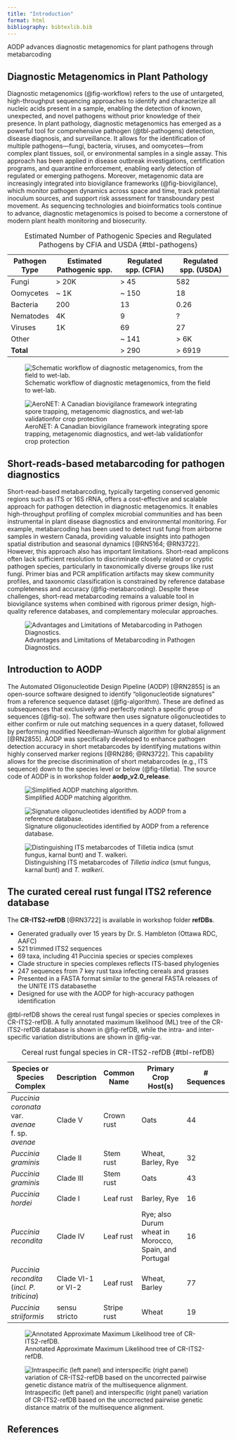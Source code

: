 ```yaml
---
title: "Introduction"
format: html
bibliography: bibtexlib.bib
---
```


::: custom-header-title
AODP advances diagnostic metagenomics for plant pathogens through metabarcoding
:::


## Diagnostic Metagenomics in Plant Pathology

Diagnostic metagenomics (@fig-workflow) refers to the use of untargeted, high-throughput sequencing approaches to identify and characterize all nucleic acids present in a sample, enabling the detection of known, unexpected, and novel pathogens without prior knowledge of their presence. In plant pathology, diagnostic metagenomics has emerged as a powerful tool for comprehensive pathogen (@tbl-pathogens) detection, disease diagnosis, and surveillance. It allows for the identification of multiple pathogens—fungi, bacteria, viruses, and oomycetes—from complex plant tissues, soil, or environmental samples in a single assay. This approach has been applied in disease outbreak investigations, certification programs, and quarantine enforcement, enabling early detection of regulated or emerging pathogens. Moreover, metagenomic data are increasingly integrated into biovigilance frameworks (@fig-biovigilance), which monitor pathogen dynamics across space and time, track potential inoculum sources, and support risk assessment for transboundary pest movement. As sequencing technologies and bioinformatics tools continue to advance, diagnostic metagenomics is poised to become a cornerstone of modern plant health monitoring and biosecurity.


| Pathogen Type | Estimated Pathogenic spp. | Regulated spp. (CFIA) | Regulated spp. (USDA) |
|---------------|---------------------------|-----------------------|-----------------------|
| Fungi         | > 20K                     | > 45                  | 582                   |
| Oomycetes     | ~ 1K                      | ~ 150                 | 18                    |
| Bacteria      | 200                       | 13                    | 0.26                  |
| Nematodes     | 4K                        | 9                     | ?                     |
| Viruses       | 1K                        | 69                    | 27                    |
| Other         |                           | ~ 141                 | > 6K                  |
| **Total**     |                           | > 290                 | > 6919                |

: Estimated Number of Pathogenic Species and Regulated Pathogens by CFIA and USDA {#tbl-pathogens}

![Schematic workflow of diagnostic metagenomics, from the field to wet-lab.](images/Diagnostic_Metagenomics.png){#fig-workflow}

![AeroNET: A Canadian biovigilance framework integrating spore trapping, metagenomic diagnostics, and wet-lab validationfor crop protection](images/biovigilance_platform.png){#fig-biovigilance}


## Short-reads-based metabarcoding for pathogen diagnostics

Short-read-based metabarcoding, typically targeting conserved genomic regions such as ITS or 16S rRNA, offers a cost-effective and scalable approach for pathogen detection in diagnostic metagenomics. It enables high-throughput profiling of complex microbial communities and has been instrumental in plant disease diagnostics and environmental monitoring. For example, metabarcoding has been used to detect rust fungi from airborne samples in western Canada, providing valuable insights into pathogen spatial distribution and seasonal dynamics [@RN5164; @RN3722]. However, this approach also has important limitations. Short-read amplicons often lack sufficient resolution to discriminate closely related or cryptic pathogen species, particularly in taxonomically diverse groups like rust fungi. Primer bias and PCR amplification artifacts may skew community profiles, and taxonomic classification is constrained by reference database completeness and accuracy (@fig-metabarcoding). Despite these challenges, short-read metabarcoding remains a valuable tool in biovigilance systems when combined with rigorous primer design, high-quality reference databases, and complementary molecular approaches.

![Advantages and Limitations of Metabarcoding in Pathogen Diagnostics.](images/metabarcoding.png){#fig-metabarcoding}

## Introduction to AODP

The Automated Oligonucleotide Design Pipeline (AODP) [@RN2855] is an open-source software designed to identify "oligonucleotide signatures" from a reference sequence dataset (@fig-algorithm). These are defined as subsequences that exclusively and perfectly match a specific group of sequences (@fig-so). The software then uses signature oligonucleotides to either confirm or rule out matching sequences in a query dataset, followed by performing modified Needleman–Wunsch algorithm for global alignment [@RN2855]. AODP was specifically developed to enhance pathogen detection accuracy in short metabarcodes by identifying mutations within highly conserved marker regions [@RN286; @RN3722]. This capability allows for the precise discrimination of short metabarcodes (e.g., ITS sequence) down to the species level or below (@fig-tilletia). The source code of AODP is in workshop folder **aodp_v2.0_release**.

![Simplified AODP matching algorithm.](images/aodp_algorithm.png){#fig-algorithm}

![Signature oligonucleotides identified by AODP from a reference database.](images/SO_overview.png){#fig-so}

![Distinguishing ITS metabarcodes of *Tilletia indica* (smut fungus, karnal bunt) and *T. walkeri*.](images/Tilletia.png){#fig-tilletia}

## The curated cereal rust fungal ITS2 reference database

The **CR-ITS2-refDB** [@RN3722] is available in workshop folder **refDBs**.

* Generated gradually over 15 years by Dr. S. Hambleton (Ottawa RDC, AAFC)
* 521 trimmed ITS2 sequences
* 69 taxa, including 41 Puccinia species or species complexes
* Clade structure in species complexes reflects ITS-based phylogenies
* 247 sequences from 7 key rust taxa infecting cereals and grasses
* Presented in a FASTA format similar to the general FASTA releases of the UNITE ITS databasethe
* Designed for use with the AODP for high-accuracy pathogen identification

@tbl-refDB shows the cereal rust fungal species or species complexes in CR-ITS2-refDB. A fully annotated maximum likelihood (ML) tree of the CR-ITS2-refDB database is shown in @fig-refDB, while the intra- and inter-specific variation distributions are shown in @fig-var.


| Species or Species Complex                         | Description        | Common Name  | Primary Crop Host(s)                                 | # Sequences |
|----------------------------------------------------|--------------------|--------------|------------------------------------------------------|-------------|
| *Puccinia coronata* var. *avenae* f. sp. *avenae*  | Clade V            | Crown rust   | Oats                                                 | 44          |
| *Puccinia graminis*                                | Clade II           | Stem rust    | Wheat, Barley, Rye                                   | 32          |
| *Puccinia graminis*                                | Clade III          | Stem rust    | Oats                                                 | 43          |
| *Puccinia hordei*                                  | Clade I            | Leaf rust    | Barley, Rye                                          | 16          |
| *Puccinia recondita*                               | Clade IV           | Leaf rust    | Rye; also Durum wheat in Morocco, Spain, and Portugal| 16          |
| *Puccinia recondita* (*incl. P. triticina*)        | Clade VI-1 or VI-2 | Leaf rust    | Wheat, Barley                                        | 77          |
| *Puccinia striiformis*                             | sensu stricto      | Stripe rust  | Wheat                                                | 19          |

: Cereal rust fungal species in CR-ITS2-refDB {#tbl-refDB}

![Annotated Approximate Maximum Likelihood tree of CR-ITS2-refDB.](images/cereal.rusft.ITS2.annotated.png){#fig-refDB}


![Intraspecific (left panel) and interspecific (right panel) variation of CR-ITS2-refDB based on the uncorrected pairwise genetic distance matrix of the multisequence alignment.](images/CR-ITS2-refDB-variation.png){#fig-var}

## References
